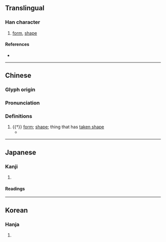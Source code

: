 {{character info/new}}
==Translingual==

===Han character===
{{Han char|rn=9|rad=人|as=06|sn=8|four=22200|canj=OMTN|ids=⿰亻刑}}

# [[form]], [[shape]]

====References====
* {{Han ref|kx=0101.080|dkj=00574|dj=0214.010|hdz=10143.140|uh=4F80|ud=20352|bh=CBB6|bd=52150}}

----

==Chinese==
{{zh-forms}}

===Glyph origin===
{{Han etym}}

===Pronunciation===
{{zh-pron
|m=xíng
|c=jing4
|mc=y
|oc=y
|ma=
|cat=n
}}

===Definitions===
{{zh-hanzi}}

# {{†}} [[form]]; [[shape]]; thing that has [[take shape|taken shape]]
#* {{zh-x|刑 者 侀{xíng} 也，侀{xíng} 者 成 也，一 成 而 不可 變，故 君子 盡心 焉。|Punishment may be compared to the body. The body is a complete thing; when once completed, there cannot be any subsequent change in it. Hence the wise man will do his utmost (in deciding on all these inflictions). (translation by {{w|James Legge}})|ref=Liji}}

----

==Japanese==

===Kanji===
{{ja-kanji|grade=|rs=人06}}

# {{defn|lang=ja|sort=人06}}

====Readings====
{{ja-readings
|on=けい, きょう<きやう
|kun=なる
}}

----

==Korean==

===Hanja===
{{ko-hanja|hangeul=형|rv=hyeong|mr=hyŏng}}

# {{defn|lang=ko|sort=人06}}